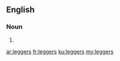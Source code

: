 ==English==

===Noun===
{{head|en|noun plural form}}

# {{plural of|legger|lang=en}}

[[ar:leggers]]
[[fr:leggers]]
[[ku:leggers]]
[[my:leggers]]